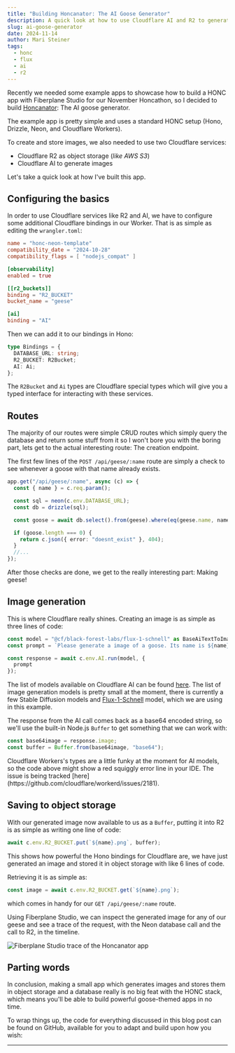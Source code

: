 ---
title: "Building Honcanator: The AI Goose Generator"
description: A quick look at how to use Cloudflare AI and R2 to generate and store AI-generated images with the HONC stack
slug: ai-goose-generator
date: 2024-11-14
author: Mari Steiner
tags:
  - honc
  - flux
  - ai
  - r2
---


Recently we needed some example apps to showcase how to build a HONC app with Fiberplane
Studio for our November Honcathon, so I decided to build [Honcanator][0]: The AI goose generator.

The example app is pretty simple and uses a standard HONC setup (Hono, Drizzle, Neon, and Cloudflare Workers).

To create and store images, we also needed to use two Cloudflare services:

- Cloudflare R2 as object storage (_like AWS S3_)
- Cloudflare AI to generate images

Let's take a quick look at how I've built this app.

<LinkCard
  title="Register for November's HONCathon"
  description="Ship apps, win prizes - sponsored by Cloudflare, Drizzle, Fiberplane, and Neon"
  href="https://honc.dev/honcathon"
  icon="external"
  target="_blank"
  rel="noopener noreferrer"
/>

## Configuring the basics

In order to use Cloudflare services like R2 and AI, we have to configure some additional Cloudflare bindings in our Worker.
That is as simple as editing the `wrangler.toml`:

```toml ins={8-13} title="wrangler.toml"
name = "honc-neon-template"
compatibility_date = "2024-10-28"
compatibility_flags = [ "nodejs_compat" ]

[observability]
enabled = true

[[r2_buckets]]
binding = "R2_BUCKET"
bucket_name = "geese"

[ai]
binding = "AI"
```

Then we can add it to our bindings in Hono:

```ts ins={3-4} title="src/index.ts"
type Bindings = {
  DATABASE_URL: string;
  R2_BUCKET: R2Bucket;
  AI: Ai;
};
```

The `R2Bucket` and `Ai` types are Cloudflare special types which will give you a typed
interface for interacting with these services.

## Routes

The majority of our routes were simple CRUD routes which simply query the database and return
some stuff from it so I won't bore you with the boring part, lets get to the actual interesting
route: The creation endpoint.

The first few lines of the `POST /api/geese/:name` route are simply a check to see whenever
a goose with that name already exists.

```ts title="src/index.ts" {7-11}
app.get("/api/geese/:name", async (c) => {
  const { name } = c.req.param();

  const sql = neon(c.env.DATABASE_URL);
  const db = drizzle(sql);

  const goose = await db.select().from(geese).where(eq(geese.name, name));

  if (goose.length === 0) {
    return c.json({ error: "doesnt_exist" }, 404);
  }
  //...
});
```

After those checks are done, we get to the really
interesting part: Making geese!

## Image generation

This is where Cloudflare really shines. Creating an image is as simple
as three lines of code:

```ts title="src/index.ts"
const model = "@cf/black-forest-labs/flux-1-schnell" as BaseAiTextToImageModels;
const prompt = `Please generate a image of a goose. Its name is ${name}. Make it in the style of comic or anime please`;

const response = await c.env.AI.run(model, {
  prompt
});
```

The list of models available on Cloudflare AI can be found [here][1]. The list of image
generation models is pretty small at the moment, there is currently a few Stable Diffusion
models and [Flux-1-Schnell](https://developers.cloudflare.com/workers-ai/models/flux-1-schnell/) model, which we are using in this example.

The response from the AI call comes back as a base64 encoded string, so we'll
use the built-in Node.js `Buffer` to get something that we can work with:

```ts title="src/index.ts"
const base64image = response.image;
const buffer = Buffer.from(base64image, "base64");
```

<Aside type="caution" title="Don't mind the red squiggle">
  Cloudflare Workers's types are a little funky at the moment for AI models, so
  the code above might show a red squiggly error line in your IDE. The issue is
  being tracked [here](https://github.com/cloudflare/workerd/issues/2181).
</Aside>

## Saving to object storage

With our generated image now available to us as a `Buffer`, putting it into R2 is as simple
as writing one line of code:

```ts title="src/index.ts"
await c.env.R2_BUCKET.put(`${name}.png`, buffer);
```

This shows how powerful the Hono bindings for Cloudflare are, we have just generated an
image and stored it in object storage with like 6 lines of code.

Retrieving it is as simple as:

```ts title="src/index.ts"
const image = await c.env.R2_BUCKET.get(`${name}.png`);
```

which comes in handy for our `GET /api/geese/:name` route.

Using Fiberplane Studio, we can inspect the generated image for any of our geese and see a trace of the request, with the Neon database call and the call to R2, in the timeline.

![Fiberplane Studio trace of the Honcanator app](@/assets/blog/2024-11-14-honcanator-example.png)

## Parting words

In conclusion, making a small app which generates images and stores them in object storage
and a database really is no big feat with the HONC stack, which means you'll be able to build
powerful goose-themed apps in no time.

To wrap things up, the code for everything discussed in this blog post can be found
on GitHub, available for you to adapt and build upon how you wish:

<LinkCard
  title="Honcanator on GitHub"
  description="Here is the repo with the full code for this post"
  href="https://github.com/fiberplane/create-honc-app/tree/main/examples/honcanator"
  icon="external"
  target="_blank"
  rel="noopener noreferrer"
/>

---

[0]: https://github.com/fiberplane/create-honc-app/tree/main/examples/honcanator
[1]: https://developers.cloudflare.com/workers-ai/models/
